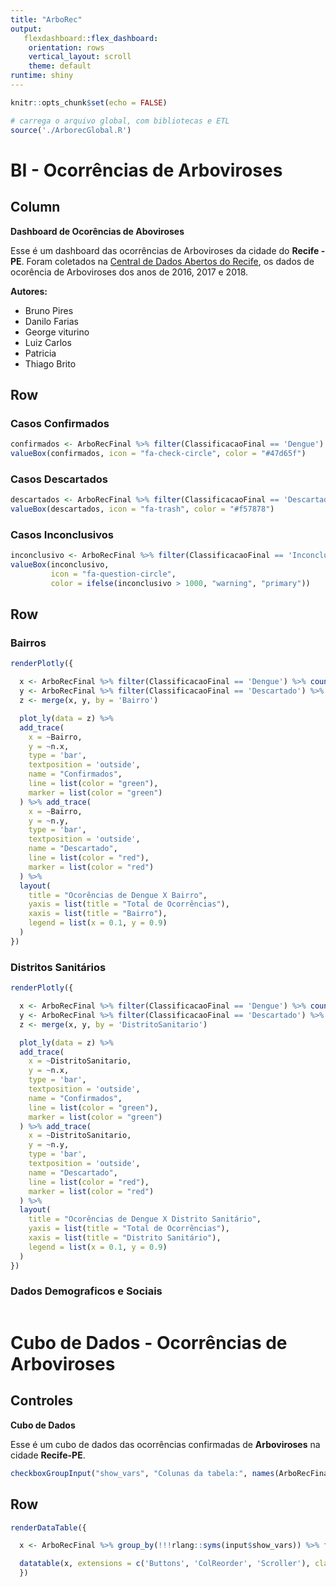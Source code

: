 ```yaml
---
title: "ArboRec"
output:
   flexdashboard::flex_dashboard:
    orientation: rows
    vertical_layout: scroll
    theme: default
runtime: shiny
---
```


```r
knitr::opts_chunk$set(echo = FALSE)

# carrega o arquivo global, com bibliotecas e ETL
source('./ArborecGlobal.R') 
```
BI - Ocorrências de Arboviroses {data-icon="fa-chart-pie"}
====================================

Column {.sidebar data-width=220} 
-----------------------------------------------------------------------
__Dashboard de Ocorências de Aboviroses__

Esse é um dashboard das ocorrências de Arboviroses da cidade do __Recife - PE__. Foram coletados na [Central de Dados Abertos do Recife](http://dados.recife.pe.gov.br/dataset/casos-de-dengue-zika-e-chikungunya), os dados de ocorência de Arboviroses dos anos de 2016, 2017 e 2018.

__Autores:__

* Bruno Pires
* Danilo Farias
* George viturino
* Luiz Carlos
* Patricia
* Thiago Brito


Row
-----------------------------------------------------------------------

### Casos Confirmados

```r
confirmados <- ArboRecFinal %>% filter(ClassificacaoFinal == 'Dengue') %>% count()
valueBox(confirmados, icon = "fa-check-circle", color = "#47d65f")

```

### Casos Descartados

```r
descartados <- ArboRecFinal %>% filter(ClassificacaoFinal == 'Descartado') %>% count()
valueBox(descartados, icon = "fa-trash", color = "#f57878")
```

### Casos Inconclusivos

```r
inconclusivo <- ArboRecFinal %>% filter(ClassificacaoFinal == 'Inconclusivo') %>% count()
valueBox(inconclusivo, 
         icon = "fa-question-circle",
         color = ifelse(inconclusivo > 1000, "warning", "primary"))
```


Row {.tabset .tabset-fade}
-------------------------------------
   
### Bairros

```r
renderPlotly({

  x <- ArboRecFinal %>% filter(ClassificacaoFinal == 'Dengue') %>% count(Bairro)
  y <- ArboRecFinal %>% filter(ClassificacaoFinal == 'Descartado') %>% count(Bairro)
  z <- merge(x, y, by = 'Bairro')

  plot_ly(data = z) %>%
  add_trace(
    x = ~Bairro,
    y = ~n.x,
    type = 'bar', 
    textposition = 'outside',
    name = "Confirmados",
    line = list(color = "green"),
    marker = list(color = "green")
  ) %>% add_trace(
    x = ~Bairro,
    y = ~n.y,
    type = 'bar', 
    textposition = 'outside',
    name = "Descartado",
    line = list(color = "red"),
    marker = list(color = "red")
  ) %>%
  layout(
    title = "Ocorências de Dengue X Bairro",
    yaxis = list(title = "Total de Ocorrências"),
    xaxis = list(title = "Bairro"),
    legend = list(x = 0.1, y = 0.9)
  )
})

```   
 
### Distritos Sanitários
    
```r
renderPlotly({

  x <- ArboRecFinal %>% filter(ClassificacaoFinal == 'Dengue') %>% count(DistritoSanitario)
  y <- ArboRecFinal %>% filter(ClassificacaoFinal == 'Descartado') %>% count(DistritoSanitario)
  z <- merge(x, y, by = 'DistritoSanitario')

  plot_ly(data = z) %>%
  add_trace(
    x = ~DistritoSanitario,
    y = ~n.x,
    type = 'bar', 
    textposition = 'outside',
    name = "Confirmados",
    line = list(color = "green"),
    marker = list(color = "green")
  ) %>% add_trace(
    x = ~DistritoSanitario,
    y = ~n.y,
    type = 'bar', 
    textposition = 'outside',
    name = "Descartado",
    line = list(color = "red"),
    marker = list(color = "red")
  ) %>%
  layout(
    title = "Ocorências de Dengue X Distrito Sanitário",
    yaxis = list(title = "Total de Ocorrências"),
    xaxis = list(title = "Distrito Sanitário"),
    legend = list(x = 0.1, y = 0.9)
  )
})


```

### Dados Demograficos e Sociais
    
```r
```

Cubo de Dados - Ocorrências de Arboviroses{data-icon="fa-table"}
====================================

Controles {.sidebar}
-------------------------------------
__Cubo de Dados__

Esse é um cubo de dados das ocorrências confirmadas de __Arboviroses__ na cidade __Recife-PE__.

```r
checkboxGroupInput("show_vars", "Colunas da tabela:", names(ArboRecFinal), selected = 'Bairro')
```

Row {.tabset data-height=500}
-------------------------------------
```r
renderDataTable({

  x <- ArboRecFinal %>% group_by(!!!rlang::syms(input$show_vars)) %>% filter(ClassificacaoFinal == 'Dengue') %>% count()

  datatable(x, extensions = c('Buttons', 'ColReorder', 'Scroller'), class = 'cell-border stripe compact', options = list(deferRender = TRUE, scrollY = 500, scroller = TRUE, colReorder = TRUE, dom = 'Brtip', buttons = c('csv', 'excel')))
  })
```

